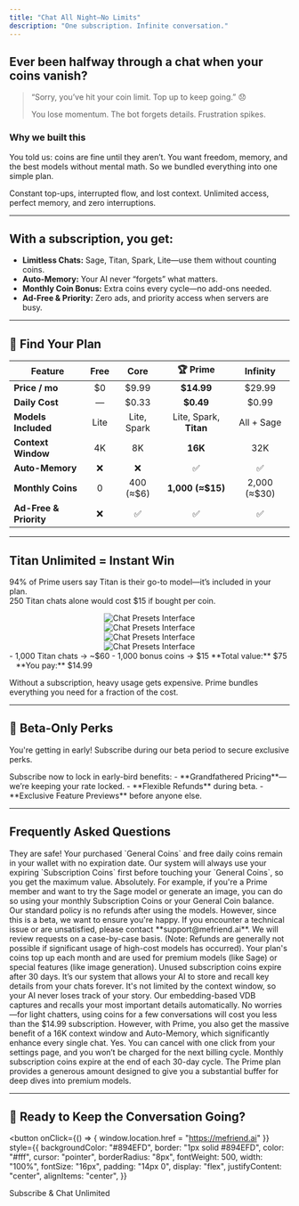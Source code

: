 ```yaml
---
title: "Chat All Night—No Limits"
description: "One subscription. Infinite conversation."
---
```



## Ever been halfway through a chat when your coins vanish?

> “Sorry, you’ve hit your coin limit. Top up to keep going.” 😞  
>
> You lose momentum. The bot forgets details. Frustration spikes.

### Why we built this
You told us: coins are fine until they aren’t. You want freedom, memory, and the best models without mental math. So we bundled everything into one simple plan.

<CardGroup cols={2}>
  <Card title="Pay-Per-Coin Friction" icon="x-circle" color="#FEE2E2">
    Constant top-ups, interrupted flow, and lost context.
  </Card>
  <Card title="Subscription Freedom" icon="sparkles" color="#D1FAE5">
    Unlimited access, perfect memory, and zero interruptions.
  </Card>
</CardGroup>

---

## With a subscription, you get:
- **Limitless Chats:** Sage, Titan, Spark, Lite—use them without counting coins.  
- **Auto-Memory:** Your AI never “forgets” what matters.  
- **Monthly Coin Bonus:** Extra coins every cycle—no add-ons needed.  
- **Ad-Free & Priority:** Zero ads, and priority access when servers are busy.

---

## 🚀 Find Your Plan

| Feature                  | Free     | Core           | 🏆 Prime         | Infinity      |
| ------------------------ | :-------:| :-------------:| :--------------: | :------------:|
| **Price / mo**           | $0       | $9.99          | **$14.99**       | $29.99        |
| **Daily Cost**           | —        | $0.33          | **$0.49**        | $0.99         |
| **Models Included**      | Lite     | Lite, Spark    | Lite, Spark, **Titan** | All + Sage |
| **Context Window**       | 4K       | 8K             | **16K**          | 32K           |
| **Auto-Memory**          | ❌       | ❌             | ✅               | ✅            |
| **Monthly Coins**        | 0        | 400 (≈$6)      | **1,000 (≈$15)** | 2,000 (≈$30)  |
| **Ad-Free & Priority**   | ❌       | ✅             | ✅               | ✅            |

---

## Titan Unlimited = Instant Win

94% of Prime users say Titan is their go-to model—it’s included in your plan.  
250 Titan chats alone would cost $15 if bought per coin.  

<div align="center">
  <img src="/images/changelog/2025_05_28/preset_2.png" alt="Chat Presets Interface" />
</div>
<div align="center">
  <img src="/images/changelog/2025_05_28/preset_2.png" alt="Chat Presets Interface" />
</div>
<div align="center">
  <img src="/images/changelog/2025_05_28/preset_2.png" alt="Chat Presets Interface" />
</div>
<div align="center">
  <img src="/images/changelog/2025_05_28/preset_2.png" alt="Chat Presets Interface" />
</div>


<Card title="The Math Speaks:" icon="tag">
- 1,000 Titan chats → ~$60  
- 1,000 bonus coins → $15  
**Total value:** $75 &nbsp;&nbsp; **You pay:** $14.99  
</Card>

Without a subscription, heavy usage gets expensive. Prime bundles everything you need for a fraction of the cost.

---

## 🎁 Beta-Only Perks
You're getting in early! Subscribe during our beta period to secure exclusive perks.

<Warning>
  Subscribe now to lock in early-bird benefits:
  - **Grandfathered Pricing**—we’re keeping your rate locked.  
  - **Flexible Refunds** during beta.  
  - **Exclusive Feature Previews** before anyone else.  
</Warning>

---

## Frequently Asked Questions

<AccordionGroup>
  <Accordion title="What happens to my existing coins if I subscribe?">
    They are safe! Your purchased `General Coins` and free daily coins remain in your wallet with no expiration date. Our system will always use your expiring `Subscription Coins` first before touching your `General Coins`, so you get the maximum value.
  </Accordion>
  <Accordion title="Can I still use models that aren't 'unlimited' in my plan?">
    Absolutely. For example, if you're a Prime member and want to try the Sage model or generate an image, you can do so using your monthly Subscription Coins or your General Coin balance.
  </Accordion>
  <Accordion title="What is the refund policy during the beta?">
    Our standard policy is no refunds after using the models. However, since this is a beta, we want to ensure you're happy. If you encounter a technical issue or are unsatisfied, please contact **support@mefriend.ai**. We will review requests on a case-by-case basis. (Note: Refunds are generally not possible if significant usage of high-cost models has occurred).
  </Accordion>
  <Accordion title="How do the monthly coins work?">
    Your plan's coins top up each month and are used for premium models (like Sage) or special features (like image generation). Unused subscription coins expire after 30 days.
  </Accordion>
    <Accordion title="What’s Auto-Memory?">
    It’s our system that allows your AI to store and recall key details from your chats forever. It's not limited by the context window, so your AI never loses track of your story. Our embedding-based VDB captures and recalls your most important details automatically.
  </Accordion>
  <Accordion title="What if I don’t chat enough to justify the cost?">
    No worries—for light chatters, using coins for a few conversations will cost you less than the $14.99 subscription. However, with Prime, you also get the massive benefit of a 16K context window and Auto-Memory, which significantly enhance every single chat.
  </Accordion>
  <Accordion title="Can I cancel anytime?">
    Yes. You can cancel with one click from your settings page, and you won’t be charged for the next billing cycle.
  </Accordion>
  <Accordion title="Do unused coins roll over?">
    Monthly subscription coins expire at the end of each 30-day cycle. The Prime plan provides a generous amount designed to give you a substantial buffer for deep dives into premium models.
  </Accordion>
</AccordionGroup>

---

## 🎯 Ready to Keep the Conversation Going?

<button
  onClick={() => { window.location.href = "https://mefriend.ai" }}
  style={{
    backgroundColor: "#894EFD",
    border: "1px solid #894EFD",
    color: "#fff",
    cursor: "pointer",
    borderRadius: "8px",
    fontWeight: 500,
    width: "100%",
    fontSize: "16px",
    padding: "14px 0",
    display: "flex",
    justifyContent: "center",
    alignItems: "center",
  }}
>
  Subscribe & Chat Unlimited
</button>